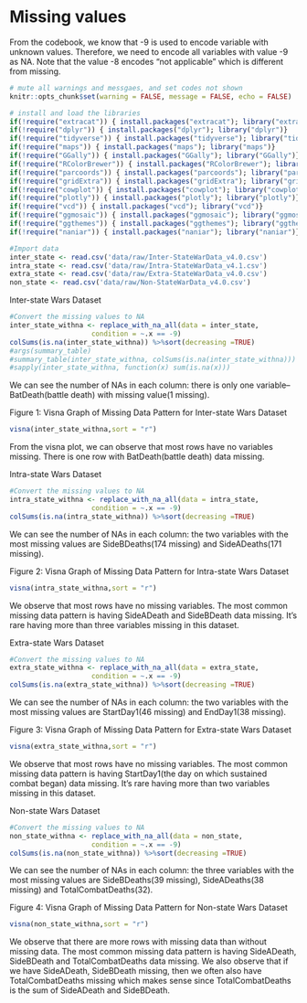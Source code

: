# Missing values

From the codebook, we know that -9 is used to encode variable with unknown values. Therefore, we need to encode all variables with value -9 as NA. Note that the value -8 encodes "not applicable" which is different from missing.

```r
# mute all warnings and messgaes, and set codes not shown
knitr::opts_chunk$set(warning = FALSE, message = FALSE, echo = FALSE)

# install and load the libraries
if(!require("extracat")) { install.packages("extracat"); library("extracat")}
if(!require("dplyr")) { install.packages("dplyr"); library("dplyr")}
if(!require("tidyverse")) { install.packages("tidyverse"); library("tidyverse")}
if(!require("maps")) { install.packages("maps"); library("maps")}
if(!require("GGally")) { install.packages("GGally"); library("GGally")}
if(!require("RColorBrewer")) { install.packages("RColorBrewer"); library("RColorBrewer")}
if(!require("parcoords")) { install.packages("parcoords"); library("parcoords")}
if(!require("gridExtra")) { install.packages("gridExtra"); library("gridExtra")}
if(!require("cowplot")) { install.packages("cowplot"); library("cowplot")}
if(!require("plotly")) { install.packages("plotly"); library("plotly")}
if(!require("vcd")) { install.packages("vcd"); library("vcd")}
if(!require("ggmosaic")) { install.packages("ggmosaic"); library("ggmosaic")}
if(!require("ggthemes")) { install.packages("ggthemes"); library("ggthemes")}
if(!require("naniar")) { install.packages("naniar"); library("naniar")}

#Import data
inter_state <- read.csv('data/raw/Inter-StateWarData_v4.0.csv')
intra_state <- read.csv('data/raw/Intra-StateWarData_v4.1.csv')
extra_state <- read.csv('data/raw/Extra-StateWarData_v4.0.csv')
non_state <- read.csv('data/raw/Non-StateWarData_v4.0.csv')
```

Inter-state Wars Dataset
```r
#Convert the missing values to NA
inter_state_withna <- replace_with_na_all(data = inter_state,
                    condition = ~.x == -9)
colSums(is.na(inter_state_withna)) %>%sort(decreasing =TRUE)
#args(summary_table)
#summary_table(inter_state_withna, colSums(is.na(inter_state_withna)))
#sapply(inter_state_withna, function(x) sum(is.na(x)))
```

We can see the number of NAs in each column: there is only one variable--BatDeath(battle death) with missing value(1 missing).

Figure 1: Visna Graph of Missing Data Pattern for Inter-state Wars Dataset
```r
visna(inter_state_withna,sort = "r") 
```

From the visna plot, we can observe that most rows have no variables missing. There is one row with BatDeath(battle death) data missing.

Intra-state Wars Dataset
```r
#Convert the missing values to NA
intra_state_withna <- replace_with_na_all(data = intra_state,
                    condition = ~.x == -9)
colSums(is.na(intra_state_withna)) %>%sort(decreasing =TRUE)
```

We can see the number of NAs in each column: the two variables with the most missing values are SideBDeaths(174 missing) and SideADeaths(171 missing).

Figure 2: Visna Graph of Missing Data Pattern for Intra-state Wars Dataset
```r
visna(intra_state_withna,sort = "r")
```

We observe that most rows have no missing variables. The most common missing data pattern is having SideADeath and SideBDeath data missing. It's rare having more than three variables missing in this dataset. 

Extra-state Wars Dataset
```r
#Convert the missing values to NA
extra_state_withna <- replace_with_na_all(data = extra_state,
                    condition = ~.x == -9)
colSums(is.na(extra_state_withna)) %>%sort(decreasing =TRUE)
```

We can see the number of NAs in each column: the two variables with the most missing values are StartDay1(46 missing) and EndDay1(38 missing).

Figure 3: Visna Graph of Missing Data Pattern for Extra-state Wars Dataset
```r
visna(extra_state_withna,sort = "r")
```

We observe that most rows have no missing variables. The most common missing data pattern is having StartDay1(the day on which sustained combat began) data missing. It's rare having more than two variables missing in this dataset. 

Non-state Wars Dataset

```r
#Convert the missing values to NA
non_state_withna <- replace_with_na_all(data = non_state,
                    condition = ~.x == -9)
colSums(is.na(non_state_withna)) %>%sort(decreasing =TRUE)
```

We can see the number of NAs in each column: the three variables with the most missing values are SideBDeaths(39 missing), SideADeaths(38 missing) and TotalCombatDeaths(32). 

Figure 4: Visna Graph of Missing Data Pattern for Non-state Wars Dataset
```r
visna(non_state_withna,sort = "r")
```

We observe that there are more rows with missing data than without missing data. The most common missing data pattern is having SideADeath, SideBDeath and TotalCombatDeaths data missing. We also observe that if we have SideADeath, SideBDeath missing, then we often also have TotalCombatDeaths missing which makes sense since TotalCombatDeaths is the sum of SideADeath and SideBDeath. 

